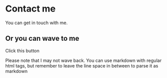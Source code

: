 
# Contact me

You can get in touch with me.

## Or you can wave to me

Click this button

<Wave />

Please note that I may not wave back. You can use markdown with regular html tags, but remember to leave the line space in between to parse it as markdown

